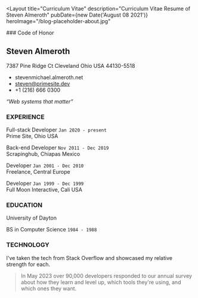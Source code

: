 ---
---


<Layout
	title="Curriculum Vitae"
	description="Curriculum Vitae Resume of Steven Almeroth"
	pubDate={new Date('August 08 2021')}
	heroImage="/blog-placeholder-about.jpg"
>

<div class="text-center">
  ### Code of Honor
  <CvButton />
</div>

## Steven Almeroth

<span class="font-read">
7387 Pine Ridge Ct
Cleveland Ohio USA
44130-5518

- stevenmichael.almeroth.net
- steven@primesite.dev
- +1 (216) 666 0300
</span>

_“Web systems that matter”_

### <div class="text-green-600"> EXPERIENCE </div>

<span class="font-read">

Full-stack Developer `Jan 2020 - present`\
Prime Site, Ohio USA

Back-end Developer `Nov 2011 - Dec 2019`\
Scrapinghub, Chiapas Mexico

Developer `Jan 2001 - Dec 2010`\
Freelance, Central Europe

Developer `Jan 1999 - Dec 1999`\
Full Moon Interactive, Cali USA

</span>

### <div class="text-red-700"> EDUCATION </div>

University of Dayton

BS in Computer Science `1984 - 1988`

### <div class="text-blue-500"> TECHNOLOGY </div>

I've taken the tech from Stack Overflow and showcased my relative strength for each.

> In May 2023 over 90,000 developers responded to our annual survey about how they learn and level up, which tools they're using, and which ones they want.

<SoProgramming />
<SoDatabases />
<SoCloud />
<SoWeb />
<SoOther />
<SoTools />

<div class="pt-8">
	<CvButton />
</div>

</Layout>
